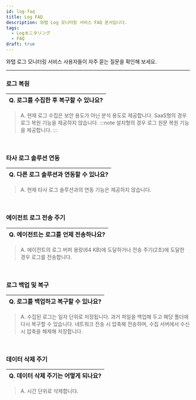 ```yaml
---
id: log-faq
title: Log FAQ
description: 와탭 Log 모니터링 서비스 FAQ 문서입니다.
tags:
  - Logモニタリング
  - FAQ
draft: true
---
```


와탭 로그 모니터링 서비스 사용자들이 자주 묻는 질문을 확인해 보세요. 

---

<div class ='faq'>

### 로그 복원

| Q. 로그를 수집한 후 복구할 수 있나요? |
| ----------------------- |

> A. 현재 로그 수집은 보안 용도가 아닌 분석 용도로 제공합니다. SaaS형의 경우 로그 복원 기능을 제공하지 않습니다. 
> :::note
> 설치형의 경우 로그 원문 복원 기능을 제공합니다.
> :::

<br/>

### 타사 로그 솔루션 연동

| Q. 다른 로그 솔루션과 연동할 수 있나요? |
| ------------------------ |

> A. 현재 타사 로그 솔루션과의 연동 기능은 제공하지 않습니다.

<br/>

### 에이전트 로그 전송 주기

| Q. 에이전트는 로그를 언제 전송하나요? |
| ---------------------- |

> A. 에이전트의 로그 버퍼 용량(64 KB)에 도달하거나 전송 주기(2초)에 도달한 경우 로그를 전송합니다.

<br/>

### 로그 백업 및 복구

| Q. 로그를 백업하고 복구할 수 있나요? |
| ---------------------- |

> A. 수집된 로그는 일자 단위로 저장됩니다. 과거 파일을 백업해 두고 해당 폴더에 다시 복구할 수 있습니다. 네트워크 전송 시 압축해 전송하며, 수집 서버에서 수신 시 압축을 해제해 저장합니다.

<br/>

### 데이터 삭제 주기

| Q. 데이터 삭제 주기는 어떻게 되나요? |
| ---------------------- |

> A. 시간 단위로 삭제합니다.

<br/>

</div>

